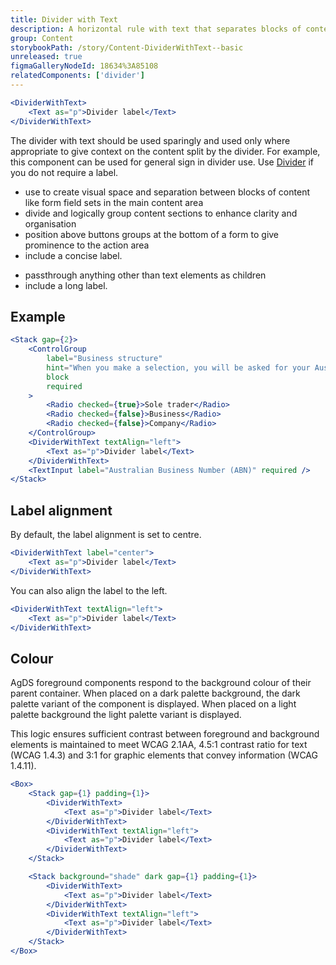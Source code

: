 ```yaml
---
title: Divider with Text
description: A horizontal rule with text that separates blocks of content.
group: Content
storybookPath: /story/Content-DividerWithText--basic
unreleased: true
figmaGalleryNodeId: 18634%3A85108
relatedComponents: ['divider']
---
```


```jsx live
<DividerWithText>
	<Text as="p">Divider label</Text>
</DividerWithText>
```

The divider with text should be used sparingly and used only where appropriate to give context on the content split by the divider. For example, this component can be used for general sign in divider use. Use [Divider](/components/divider) if you do not require a label.

<DoHeading />

- use to create visual space and separation between blocks of content like form field sets in the main content area
- divide and logically group content sections to enhance clarity and organisation
- position above buttons groups at the bottom of a form to give prominence to the action area
- include a concise label.

<DontHeading />

- passthrough anything other than text elements as children
- include a long label.

## Example

```jsx live
<Stack gap={2}>
	<ControlGroup
		label="Business structure"
		hint="When you make a selection, you will be asked for your Australian Business Number (ABN) or Australian Company Number (ACN)."
		block
		required
	>
		<Radio checked={true}>Sole trader</Radio>
		<Radio checked={false}>Business</Radio>
		<Radio checked={false}>Company</Radio>
	</ControlGroup>
	<DividerWithText textAlign="left">
		<Text as="p">Divider label</Text>
	</DividerWithText>
	<TextInput label="Australian Business Number (ABN)" required />
</Stack>
```

## Label alignment

By default, the label alignment is set to centre.

```jsx live
<DividerWithText label="center">
	<Text as="p">Divider label</Text>
</DividerWithText>
```

You can also align the label to the left.

```jsx live
<DividerWithText textAlign="left">
	<Text as="p">Divider label</Text>
</DividerWithText>
```

## Colour

AgDS foreground components respond to the background colour of their parent container. When placed on a dark palette background, the dark palette variant of the component is displayed. When placed on a light palette background the light palette variant is displayed.

This logic ensures sufficient contrast between foreground and background elements is maintained to meet WCAG 2.1AA, 4.5:1 contrast ratio for text (WCAG 1.4.3) and 3:1 for graphic elements that convey information (WCAG 1.4.11).

```jsx live
<Box>
	<Stack gap={1} padding={1}>
		<DividerWithText>
			<Text as="p">Divider label</Text>
		</DividerWithText>
		<DividerWithText textAlign="left">
			<Text as="p">Divider label</Text>
		</DividerWithText>
	</Stack>

	<Stack background="shade" dark gap={1} padding={1}>
		<DividerWithText>
			<Text as="p">Divider label</Text>
		</DividerWithText>
		<DividerWithText textAlign="left">
			<Text as="p">Divider label</Text>
		</DividerWithText>
	</Stack>
</Box>
```
